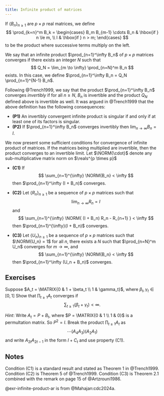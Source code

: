 ```yaml
---
title: Infinite product of matrices
---
```


If $\{B_n\}_{n \ge 1}$ are $p \times p$ real matrices, we define
$$
    \prod_{k=n}^m B_k = 
    \begin{cases} 
        B_m B_{m-1} \cdots B_n & \hbox{if } n \le m, \\
        I & \hbox{if } n > m;
    \end{cases}
$$
to be the product where successive terms multiply on the left. 

We say that an infinite product $\prod_{n=1}^\infty B_n$ of $p \times p$ matrices converges if there exists an integer $N$ such that
$$
    Q_N = \lim_{m \to \infty} \prod_{n=N}^m B_n 
$$
exists. In this case, we define $\prod_{n=1}^\infty B_n = Q_N \prod_{n=1}^{N-1} B_n$. 

Following @Trench1999, we say that the product $\prod_{n=1}^\infty B_n$ converges _invertibly_ if for all $n \ge N$, $B_n$ is invertible and the product $Q_N$ defined above is invertible as well.  It was argued in @Trench1999 that the above definition has the following consequences:

- **(P1)** An invertibly convergent infinite product is singular if and only if at least one of its factors is singular.
- **(P2)** If $\prod_{n=1}^\infty B_n$ converges invertibly then $\lim_{n \to \infty} B_n = I$.

We now present some sufficient conditions for convergence of infinite product of matrices. If the matrices being multiplied are invertible, then the product converges to an invertible limit. Let $\NORM{\cdot}$ denote any sub-multiplicative matrix norm on $\reals^{p \times p}$ 

- **(C1)** If 
    $$ 
        \sum_{n=1}^{\infty} \NORM{B_n} < \infty
    $$
    then  $\prod_{n=1}^\infty (I + B_n)$  converges.
    

    
- **(C2)** Let $\{R_n\}_{n \ge 1}$ be a sequence of $p \times p$ matrices such that 
    $$
    \lim_{n \to \infty} R_n = I
    $$
    and 
    $$
    \sum_{n=1}^{\infty} \NORM{ (I + B_n) R_n - R_{n+1} } < \infty
    $$
    then $\prod_{n=1}^{\infty}(I + B_n)$ converges.
    
- **(C3)** Let $\{U_n\}_{n \ge 1}$ be a sequence of \emph{invertible} $p \times p$ matrices such that $\NORM{U_n} = 1$ for all $n$, there exists a $N$ such that $\prod_{n=N}^m U_n$ converges for $m \to \infty$, and 
    $$ 
        \sum_{n=1}^{\infty} \NORM{B_n} < \infty
    $$
    then  $\prod_{n=1}^\infty (U_n + B_n)$  converges.

## Exercises {-} 

:::{#exr-infinite-product-ar}
Suppose $A_t = \MATRIX{0 & 1 + \beta_t \\ 1 & \gamma_t}$, where $\beta_t, \gamma_t \in [0,1]$ Show that $\prod_{t \ge 1} A_t$ converges if
$$
  \sum_{t \ge 1} (\beta_t + \gamma_t) < \infty.
$$

_Hint_: Write $A_t = P + B_t$, where $P = \MATRIX{0 & 1 \\ 1 & 0}$ is a permultation matrix. So $P^2 = I$. Break the product $\prod_{t \ge 1} A_t$ as
$$
  \cdots (A_4 A_3) (A_2 A_1)
$$
and write $A_{2t}A_{2t-1}$ in the form $I + C_t$ and use property (C1).
:::

## Notes {-}

Condition (C1) is a standard result and stated as Theorem 1 in @Trench1999. Condition (C2) is Theorem 5 of @Trench1999. Condition (C3) is Theorem 2.1 combined with the remark on page 15 of @Artzrouni1986.

@exr-infinite-product-ar is from @Mahajan:cdc2024a.


